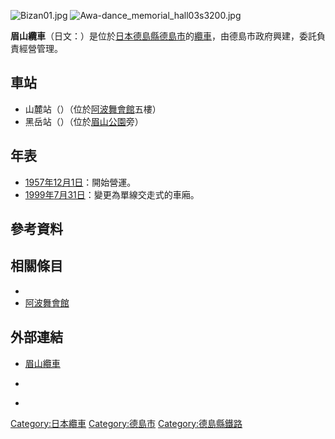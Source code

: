 [[File:Bizan01.jpg|thumb]]
[[File:Awa-dance_memorial_hall03s3200.jpg|thumb]]

'''眉山纜車'''（日文：'''{{lang|ja|眉山ロープウェイ}}'''）是位於[[日本|日本]][[德島縣|德島縣]][[德島市|德島市]]{{tsl|ja|眉山 (徳島市)|眉山 (德島市)|眉山}}的[[索道|纜車]]，由德島市政府興建，委託{{tsl|ja|徳島市観光協会|德島市觀光協會}}負責經營管理。

== 車站 ==
{{GeoGroup}}
* 山麓站（{{Coord|34|04|12.2|N|134|32|41.2|E|region:JP-01|name=眉山纜車山麓站}}）（位於[[阿波舞會館|阿波舞會館]]五樓）
* 黑岳站（{{Coord|34|04|02.3|N|134|32|15.8|E|region:JP-01|name=眉山纜車山頂站}}）（位於[[眉山公園|眉山公園]]旁）

== 年表 ==
* [[1957年|1957年]][[12月1日|12月1日]]：開始營運。
* [[1999年|1999年]][[7月31日|7月31日]]：變更為單線交走式的車廂。

== 參考資料 ==
{{Reflist}}

== 相關條目 ==
{{Commonscat|Bizan Ropeway}}
* {{tsl|ja|眉山 (徳島市)|眉山 (德島市)|眉山}}
* [[阿波舞會館|阿波舞會館]]

== 外部連結 ==
* {{Ja}} [https://web.archive.org/web/20080907013019/http://www.awaodori-kaikan.jp/bizan-ropeway/ 眉山纜車]
* {{Ja}} {{Twitter|BizanRw|眉山纜車}}
* {{Ja}} {{Facebook|眉山ロープウェイ徳島市観光協会-284341675236524|眉山纜車}}

{{DEFAULTSORT:BizanRopeway}}
[[Category:日本纜車|Category:日本纜車]]
[[Category:德島市|Category:德島市]]
[[Category:德島縣鐵路|Category:德島縣鐵路]]